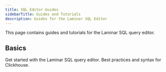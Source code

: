 ```yaml
---
title: SQL Editor Guides
sidebarTitle: Guides and Tutorials
description: Guides for the Laminar SQL Editor
---
```


This page contains guides and tutorials for the Laminar SQL query editor.

## Basics

<Columns>
    <Card title="Getting Started" href="/sql-editor/guides/getting-started">
    Get started with the Laminar SQL query editor.
    </Card>
    <Card title="Clickhouse SQL" href="/sql-editor/guides/clickhouse-specifics">
    Best practices and syntax for Clickhouse.
    </Card>
</Columns>